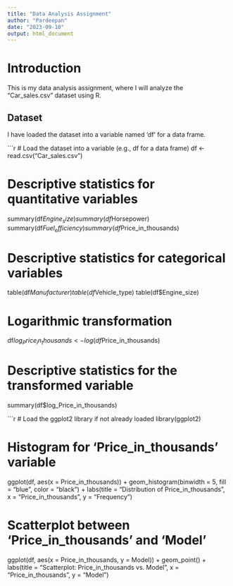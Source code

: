 ---
title: "Data Analysis Assignment"
author: "Pardeepan"
date: "2023-09-10"
output: html_document
---

# Introduction

This is my data analysis assignment, where I will analyze the "Car_sales.csv" dataset using R.

## Dataset

I have loaded the dataset into a variable named 'df' for a data frame.

```{r}
# Load the dataset into a variable (e.g., df for a data frame)
df <- read.csv("Car_sales.csv")

# Descriptive statistics for quantitative variables
summary(df$Engine_size)
summary(df$Horsepower)
summary(df$Fuel_efficiency)
summary(df$Price_in_thousands)

# Descriptive statistics for categorical variables
table(df$Manufacturer)
table(df$Vehicle_type)
table(df$Engine_size)

# Logarithmic transformation
df$log_Price_in_thousands <- log(df$Price_in_thousands)

# Descriptive statistics for the transformed variable
summary(df$log_Price_in_thousands)

```{r}
# Load the ggplot2 library if not already loaded
library(ggplot2)

# Histogram for 'Price_in_thousands' variable
ggplot(df, aes(x = Price_in_thousands)) +
  geom_histogram(binwidth = 5, fill = "blue", color = "black") +
  labs(title = "Distribution of Price_in_thousands", x = "Price_in_thousands", y = "Frequency")

# Scatterplot between 'Price_in_thousands' and 'Model'
ggplot(df, aes(x = Price_in_thousands, y = Model)) +
  geom_point() +
  labs(title = "Scatterplot: Price_in_thousands vs. Model", x = "Price_in_thousands", y = "Model")
